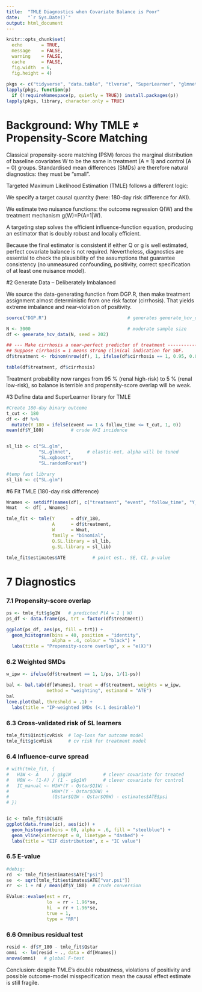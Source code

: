 ```yaml
---
title:  "TMLE Diagnostics when Covariate Balance is Poor"
date:   "`r Sys.Date()`"
output: html_document
---
```


```r
knitr::opts_chunk$set(
  echo       = TRUE,
  message    = FALSE,
  warning    = FALSE,
  cache      = FALSE,
  fig.width  = 6,
  fig.height = 4)
  
pkgs <- c("tidyverse", "data.table", "tlverse", "SuperLearner", "glmnet", "xgboost", "randomForest", "cobalt", "tmle", "EValue", "cowplot")
lapply(pkgs, function(p)
  if (!requireNamespace(p, quietly = TRUE)) install.packages(p))
lapply(pkgs, library, character.only = TRUE)

```


# Background: Why TMLE ≠ Propensity-Score Matching

Classical propensity-score matching (PSM) forces the marginal distribution of
baseline covariates W to be the same in treatment (A = 1) and control (A = 0) groups.
Standardised mean differences (SMDs) are therefore natural diagnostics: they must be “small”.

Targeted Maximum Likelihood Estimation (TMLE) follows a different logic:

We specify a target causal quantity (here: 180-day risk difference for AKI).

We estimate two nuisance functions: the outcome regression Q(W) and the treatment mechanism g(W)=P(A=1|W).

A targeting step solves the efficient influence-function equation, producing an estimator that is doubly robust and locally efficient.

Because the final estimator is consistent if either Q or g is well estimated, perfect covariate balance is not required.
Nevertheless, diagnostics are essential to check the plausibility of the assumptions that guarantee consistency (no unmeasured confounding, positivity, correct specification of at least one nuisance model).




#2 Generate Data – Deliberately Imbalanced

We source the data-generating function from DGP.R, then make treatment assignment almost deterministic from one risk factor (cirrhosis).
That yields extreme imbalance and near‐violation of positivity.

```r
source("DGP.R")                              # generates generate_hcv_data()

N <- 3000                                    # moderate sample size
df <- generate_hcv_data(N, seed = 202)

## --- Make cirrhosis a near-perfect predictor of treatment -------------
## Suppose cirrhosis = 1 means strong clinical indication for SOF.
df$treatment <- rbinom(nrow(df), 1, ifelse(df$cirrhosis == 1, 0.95, 0.05))

table(df$treatment, df$cirrhosis)
```

Treatment probability now ranges from 95 % (renal high-risk) to 5 % (renal low-risk), so balance is terrible and propensity-score overlap will be weak.

#3 Define data and SuperLearner library for TMLE

```r

#Create 180-day binary outcome
t_cut <- 180
df <- df %>%
  mutate(Y_180 = ifelse(event == 1 & follow_time <= t_cut, 1, 0))
mean(df$Y_180)          # crude AKI incidence


sl_lib <- c("SL.glm",
            "SL.glmnet",      # elastic-net, alpha will be tuned
            "SL.xgboost",
            "SL.randomForest")

#temp fast library
sl_lib <- c("SL.glm")


```

#6 Fit TMLE (180-day risk difference)
```r
Wnames <- setdiff(names(df), c("treatment", "event", "follow_time", "Y_180"))
Wmat   <- df[ , Wnames]

tmle_fit <- tmle(Y      = df$Y_180,
                 A      = df$treatment,
                 W      = Wmat,
                 family = "binomial",
                 Q.SL.library = sl_lib,
                 g.SL.library = sl_lib)

tmle_fit$estimates$ATE          # point est., SE, CI, p-value

```



# 7 Diagnostics

### 7.1 Propensity-score overlap

```r

ps <- tmle_fit$g$g1W   # predicted P(A = 1 | W)
ps_df <- data.frame(ps, trt = factor(df$treatment))

ggplot(ps_df, aes(ps, fill = trt)) +
  geom_histogram(bins = 40, position = "identity",
                 alpha = .4, colour = "black") +
  labs(title = "Propensity-score overlap", x = "e(X)")
```

### 6.2 Weighted SMDs

```r

w_ipw <- ifelse(df$treatment == 1, 1/ps, 1/(1-ps))

bal <- bal.tab(df[Wnames], treat = df$treatment, weights = w_ipw,
               method = "weighting", estimand = "ATE")
bal
love.plot(bal, threshold = .1) +
  labs(title = "IP-weighted SMDs (<.1 desirable)")
```

### 6.3 Cross-validated risk of SL learners

```r

tmle_fit$Qinit$cvRisk  # log-loss for outcome model
tmle_fit$g$cvRisk      # cv risk for treatment model

```

### 6.4 Influence-curve spread

```r

# with(tmle_fit, {
#   H1W <- A     / g$g1W            # clever covariate for treated
#   H0W <- (1-A) / (1 - g$g1W)      # clever covariate for control
#   IC_manual <- H1W*(Y - Qstar$Q1W) -
#                H0W*(Y - Qstar$Q0W) +
#                (Qstar$Q1W - Qstar$Q0W) - estimates$ATE$psi
# })


ic <- tmle_fit$IC$ATE
ggplot(data.frame(ic), aes(ic)) +
  geom_histogram(bins = 60, alpha = .6, fill = "steelblue") +
  geom_vline(xintercept = 0, linetype = "dashed") +
  labs(title = "EIF distribution", x = "IC value")
```


### 6.5 E-value

```r
#debig:
rd  <- tmle_fit$estimates$ATE["psi"]
se  <- sqrt(tmle_fit$estimates$ATE["var.psi"])
rr  <- 1 + rd / mean(df$Y_180)  # crude conversion

EValue::evalue(est = rr,
               lo  = rr - 1.96*se,
               hi  = rr + 1.96*se,
               true = 1,
               type = "RR")
```

### 6.6 Omnibus residual test

```r

resid <- df$Y_180 - tmle_fit$Qstar
omni  <- lm(resid ~ ., data = df[Wnames])
anova(omni)   # global F-test
```


Conclusion: despite TMLE’s double robustness, violations of positivity and possible outcome-model misspecification mean the causal effect estimate is still fragile.

